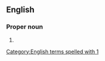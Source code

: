 ==English==

===Proper noun===
{{en-proper noun}}

# {{abbreviation of|1 Timothy|lang=en}}

[[Category:English terms spelled with 1]]
